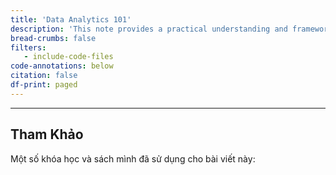 ```yaml
---
title: 'Data Analytics 101'
description: 'This note provides a practical understanding and framework for basic analytics tasks'
bread-crumbs: false
filters:
   - include-code-files
code-annotations: below
citation: false
df-print: paged
---
```


---

## Tham Khảo

Một số khóa học và sách mình đã sử dụng cho bài viết này:

::: {.callout}

||
|---|

:::

